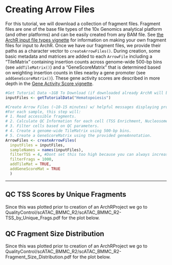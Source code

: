 # Creating Arrow Files

For this tutorial, we will download a collection of fragment files. Fragment files are one of the base file types of the 10x Genomics analytical platform (and other platforms) and can be easily created from any BAM file. See [the ArchR input file types vignette](articles/Articles/inputFiles.html) for information on making your own fragment files for input to ArchR. Once we have our fragment files, we provide their paths as a character vector to `createArrowFiles()`. During creation, some basic metadata and matrices are added to each `ArrowFile` including a "TileMatrix" containing insertion counts across genome-wide 500-bp bins (see `addTileMatrix()`) and a "GeneScoreMatrix" that is determined based on weighting insertion counts in tiles nearby a gene promoter (see `addGeneScoreMatrix()`). These gene activity scores are described in more depth in the [Gene Activity Score vignette](articles/Articles/geneScores.html).

```r
#Get Tutorial Data ~1GB To Download (if downloaded already ArchR will bypass downloading).
inputFiles <- getTutorialData("Hematopoiesis")

#Create Arrow Files (~10-15 minutes) w/ helpful messages displaying progress.
#For each sample, this step will:
# 1. Read accessible fragments.
# 2. Calculate QC Information for each cell (TSS Enrichment, Nucleosome info).
# 3. Filter cells based on QC parameters.
# 4. Create a genome-wide TileMatrix using 500-bp bins.
# 5. Create a GeneScoreMatrix using the provided geneAnnotation.
ArrowFiles <- createArrowFiles(
  inputFiles = inputFiles,
  sampleNames = names(inputFiles),
  filterTSS = 4, #Dont set this too high because you can always increase later
  filterFrags = 1000, 
  addTileMat = TRUE,
  addGeneScoreMat = TRUE
  )
```
***
## QC TSS Scores by Unique Fragments
Since this was plotted prior to creation of an ArchRProject we go to QualityControl/scATAC_BMMC_R2/scATAC_BMMC_R2-TSS_by_Unique_Frags.pdf for the plot below.


## QC Fragment Size Distribution
Since this was plotted prior to creation of an ArchRProject we go to QualityControl/scATAC_BMMC_R2/scATAC_BMMC_R2-Fragment_Size_Distribution.pdf for the plot below.

